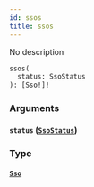 ```yaml
---
id: ssos
title: ssos
---
```


No description

```graphql
ssos(
  status: SsoStatus
): [Sso!]!

```

### Arguments

#### `status` ([`SsoStatus`](/docs/graphql/enums/sso-status))

### Type

#### [`Sso`](/docs/graphql/objects/sso)
